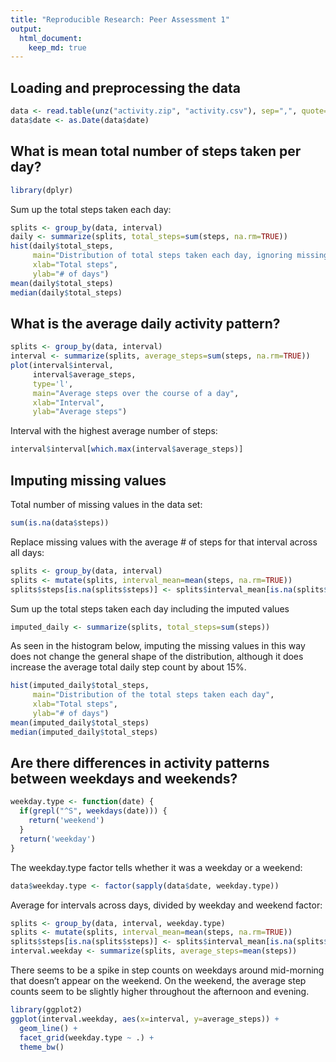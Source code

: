 ```yaml
---
title: "Reproducible Research: Peer Assessment 1"
output: 
  html_document:
    keep_md: true
---
```



## Loading and preprocessing the data
```r
data <- read.table(unz("activity.zip", "activity.csv"), sep=",", quote="\"", header=TRUE)
data$date <- as.Date(data$date)
```

## What is mean total number of steps taken per day?
```r
library(dplyr)
```

Sum up the total steps taken each day:
```r
splits <- group_by(data, interval)
daily <- summarize(splits, total_steps=sum(steps, na.rm=TRUE))
hist(daily$total_steps,
     main="Distribution of total steps taken each day, ignoring missing values",
     xlab="Total steps",
     ylab="# of days")
mean(daily$total_steps)
median(daily$total_steps)
```

## What is the average daily activity pattern?
```r
splits <- group_by(data, interval)
interval <- summarize(splits, average_steps=sum(steps, na.rm=TRUE))
plot(interval$interval,
     interval$average_steps,
     type='l',
     main="Average steps over the course of a day",
     xlab="Interval",
     ylab="Average steps")
```

Interval with the highest average number of steps:

```r
interval$interval[which.max(interval$average_steps)]
```

## Imputing missing values
Total number of missing values in the data set:
```r
sum(is.na(data$steps))
```

Replace missing values with the average # of steps for that interval across all days:
```r
splits <- group_by(data, interval)
splits <- mutate(splits, interval_mean=mean(steps, na.rm=TRUE))
splits$steps[is.na(splits$steps)] <- splits$interval_mean[is.na(splits$steps)]
```

Sum up the total steps taken each day including the imputed values
```r
imputed_daily <- summarize(splits, total_steps=sum(steps))
```

As seen in the histogram below, imputing the missing values in this way does not change the general shape of the distribution, although it does increase the average total daily step count by about 15%.
```r
hist(imputed_daily$total_steps,
     main="Distribution of the total steps taken each day",
     xlab="Total steps",
     ylab="# of days")
mean(imputed_daily$total_steps)
median(imputed_daily$total_steps)
```

## Are there differences in activity patterns between weekdays and weekends?
```r
weekday.type <- function(date) {
  if(grepl("^S", weekdays(date))) {
    return('weekend')
  }
  return('weekday')
}
```

The weekday.type factor tells whether it was a weekday or a weekend:
```r
data$weekday.type <- factor(sapply(data$date, weekday.type))
```

Average for intervals across days, divided by weekday and weekend factor:
```r
splits <- group_by(data, interval, weekday.type)
splits <- mutate(splits, interval_mean=mean(steps, na.rm=TRUE))
splits$steps[is.na(splits$steps)] <- splits$interval_mean[is.na(splits$steps)]
interval.weekday <- summarize(splits, average_steps=mean(steps))
```

There seems to be a spike in step counts on weekdays around mid-morning that doesn't appear on the weekend.  On the weekend, the average step counts seem to be slightly higher throughout the afternoon and evening.
```r
library(ggplot2)
ggplot(interval.weekday, aes(x=interval, y=average_steps)) +
  geom_line() +
  facet_grid(weekday.type ~ .) +
  theme_bw()
```